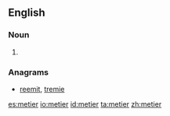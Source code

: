 {{also|Metier}}
==English==

===Noun===
{{en-noun}}

# {{alternative spelling of|[[métier]]}}

===Anagrams===
* [[reemit#English|reemit]], [[tremie#English|tremie]]

[[es:metier]]
[[io:metier]]
[[id:metier]]
[[ta:metier]]
[[zh:metier]]